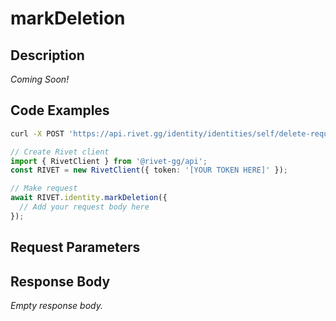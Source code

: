
# markDeletion

## Description

_Coming Soon!_

## Code Examples

<CodeGroup title='Request' tag='POST' label='https://api.rivet.gg/identity/identities/self/delete-request'>

```bash {{ "title": "cURL" }}
curl -X POST 'https://api.rivet.gg/identity/identities/self/delete-request'
```

```ts
// Create Rivet client
import { RivetClient } from '@rivet-gg/api';
const RIVET = new RivetClient({ token: '[YOUR TOKEN HERE]' });

// Make request
await RIVET.identity.markDeletion({
  // Add your request body here
});
```

</CodeGroup>

## Request Parameters

## Response Body

_Empty response body._

